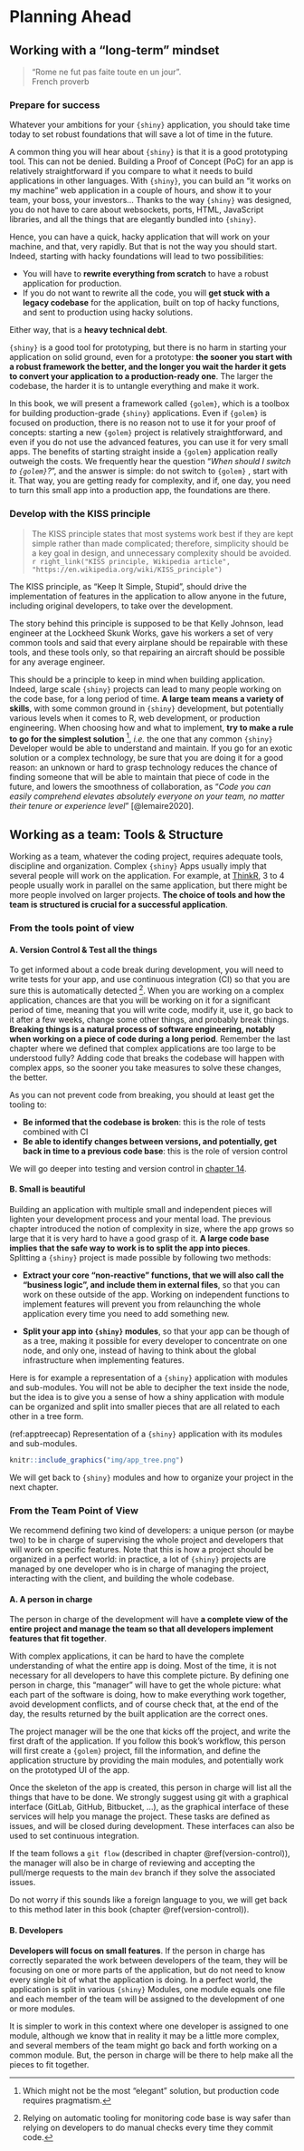 # Planning Ahead {#planning-ahead}

## Working with a "long-term" mindset

> "Rome ne fut pas faite toute en un jour".\
> French proverb

### Prepare for success

Whatever your ambitions for your `{shiny}` application, you should take time today to set robust foundations that will save a lot of time in the future.

A common thing you will hear about `{shiny}` is that it is a good prototyping tool.
This can not be denied.
Building a Proof of Concept (PoC) for an app is relatively straightforward if you compare to what it needs to build applications in other languages.
With `{shiny}`, you can build an "it works on my machine" web application in a couple of hours, and show it to your team, your boss, your investors... Thanks to the way `{shiny}` was designed, you do not have to care about websockets, ports, HTML, JavaScript libraries, and all the things that are elegantly bundled into `{shiny}`.

Hence, you can have a quick, hacky application that will work on your machine, and that, very rapidly.
But that is not the way you should start.
Indeed, starting with hacky foundations will lead to two possibilities:

-   You will have to **rewrite everything from scratch** to have a robust application for production.
-   If you do not want to rewrite all the code, you will **get stuck with a legacy codebase** for the application, built on top of hacky functions, and sent to production using hacky solutions.

Either way, that is a **heavy technical debt**.

`{shiny}` is a good tool for prototyping, but there is no harm in starting your application on solid ground, even for a prototype: **the sooner you start with a robust framework the better, and the longer you wait the harder it gets to convert your application to a production-ready one**.
The larger the codebase, the harder it is to untangle everything and make it work.

In this book, we will present a framework called `{golem}`, which is a toolbox for building production-grade `{shiny}` applications.
Even if `{golem}` is focused on production, there is no reason not to use it for your proof of concepts: starting a new `{golem}` project is relatively straightforward, and even if you do not use the advanced features, you can use it for very small apps.
The benefits of starting straight inside a `{golem}` application really outweigh the costs.
We frequently hear the question "*When should I switch to `{golem}`?*", and the answer is simple: do not switch to `{golem}` , start with it.
That way, you are getting ready for complexity, and if, one day, you need to turn this small app into a production app, the foundations are there.

### Develop with the KISS principle

> The KISS principle states that most systems work best if they are kept simple rather than made complicated; therefore, simplicity should be a key goal in design, and unnecessary complexity should be avoided.\
> `r right_link("KISS principle, Wikipedia article", "https://en.wikipedia.org/wiki/KISS_principle")`

The KISS principle, as "Keep It Simple, Stupid", should drive the implementation of features in the application to allow anyone in the future, including original developers, to take over the development.

The story behind this principle is supposed to be that Kelly Johnson, lead engineer at the Lockheed Skunk Works, gave his workers a set of very common tools and said that every airplane should be repairable with these tools, and these tools only, so that repairing an aircraft should be possible for any average engineer.

This should be a principle to keep in mind when building application.
Indeed, large scale `{shiny}` projects can lead to many people working on the code base, for a long period of time.
**A large team means a variety of skills**, with some common ground in `{shiny}` development, but potentially various levels when it comes to R, web development, or production engineering.
When choosing how and what to implement, **try to make a rule to go for the simplest solution** [^planning-ahead-1], *i.e.* the one that any common `{shiny}` Developer would be able to understand and maintain.
If you go for an exotic solution or a complex technology, be sure that you are doing it for a good reason: an unknown or hard to grasp technology reduces the chance of finding someone that will be able to maintain that piece of code in the future, and lowers the smoothness of collaboration, as "*Code you can easily comprehend elevates absolutely everyone on your team, no matter their tenure or experience level*" [@lemaire2020].

[^planning-ahead-1]: Which might not be the most "elegant" solution, but production code requires pragmatism.

## Working as a team: Tools & Structure

Working as a team, whatever the coding project, requires adequate tools, discipline and organization.
Complex `{shiny}` Apps usually imply that several people will work on the application.
For example, at [ThinkR](//rtask.thinkr.fr), 3 to 4 people usually work in parallel on the same application, but there might be more people involved on larger projects.
**The choice of tools and how the team is structured is crucial for a successful application**.

### From the tools point of view

#### A. Version Control & Test all the things {.unnumbered}

To get informed about a code break during development, you will need to write tests for your app, and use continuous integration (CI) so that you are sure this is automatically detected [^planning-ahead-2].
When you are working on a complex application, chances are that you will be working on it for a significant period of time, meaning that you will write code, modify it, use it, go back to it after a few weeks, change some other things, and probably break things.
**Breaking things is a natural process of software engineering, notably when working on a piece of code during a long period**. Remember the last chapter where we defined that complex applications are too large to be understood fully?
Adding code that breaks the codebase will happen with complex apps, so the sooner you take measures to solve these changes, the better.

[^planning-ahead-2]: Relying on automatic tooling for monitoring code base is way safer than relying on developers to do manual checks every time they commit code.

As you can not prevent code from breaking, you should at least get the tooling to:

-   **Be informed that the codebase is broken**: this is the role of tests combined with CI
-   **Be able to identify changes between versions, and potentially, get back in time to a previous code base**: this is the role of version control

We will go deeper into testing and version control in [chapter 14](#build-yourself-safety-net).

#### B. Small is beautiful {.unnumbered}

Building an application with multiple small and independent pieces will lighten your development process and your mental load.
The previous chapter introduced the notion of complexity in size, where the app grows so large that it is very hard to have a good grasp of it.
**A large code base implies that the safe way to work is to split the app into pieces**.\
Splitting a `{shiny}` project is made possible by following two methods:

-   **Extract your core "non-reactive" functions, that we will also call the "business logic", and include them in external files**, so that you can work on these outside of the app.
    Working on independent functions to implement features will prevent you from relaunching the whole application every time you need to add something new.

-   **Split your app into `{shiny}` modules**, so that your app can be though of as a tree, making it possible for every developer to concentrate on one node, and only one, instead of having to think about the global infrastructure when implementing features.

Here is for example a representation of a `{shiny}` application with modules and sub-modules.
You will not be able to decipher the text inside the node, but the idea is to give you a sense of how a shiny application with module can be organized and split into smaller pieces that are all related to each other in a tree form.

(ref:apptreecap) Representation of a `{shiny}` application with its modules and sub-modules.

```r
knitr::include_graphics("img/app_tree.png")
```

We will get back to `{shiny}` modules and how to organize your project in the next chapter.

### From the Team Point of View

We recommend defining two kind of developers: a unique person (or maybe two) to be in charge of supervising the whole project and developers that will work on specific features.
Note that this is how a project should be organized in a perfect world: in practice, a lot of `{shiny}` projects are managed by one developer who is in charge of managing the project, interacting with the client, and building the whole codebase.

#### A. A person in charge {.unnumbered}

The person in charge of the development will have **a complete view of the entire project and manage the team so that all developers implement features that fit together**.

With complex applications, it can be hard to have the complete understanding of what the entire app is doing.
Most of the time, it is not necessary for all developers to have this complete picture.
By defining one person in charge, this "manager" will have to get the whole picture: what each part of the software is doing, how to make everything work together, avoid development conflicts, and of course check that, at the end of the day, the results returned by the built application are the correct ones.

The project manager will be the one that kicks off the project, and write the first draft of the application.
If you follow this book's workflow, this person will first create a `{golem}` project, fill the information, and define the application structure by providing the main modules, and potentially work on the prototyped UI of the app.

Once the skeleton of the app is created, this person in charge will list all the things that have to be done.
We strongly suggest using git with a graphical interface (GitLab, GitHub, Bitbucket, ...), as the graphical interface of these services will help you manage the project.
These tasks are defined as issues, and will be closed during development.
These interfaces can also be used to set continuous integration.

If the team follows a `git flow` (described in chapter \@ref(version-control)), the manager will also be in charge of reviewing and accepting the pull/merge requests to the main `dev` branch if they solve the associated issues.

Do not worry if this sounds like a foreign language to you, we will get back to this method later in this book (chapter \@ref(version-control)).

#### B. Developers {.unnumbered}

**Developers will focus on small features**.
If the person in charge has correctly separated the work between developers of the team, they will be focusing on one or more parts of the application, but do not need to know every single bit of what the application is doing.
In a perfect world, the application is split in various `{shiny}` Modules, one module equals one file and each member of the team will be assigned to the development of one or more modules.

It is simpler to work in this context where one developer is assigned to one module, although we know that in reality it may be a little more complex, and several members of the team might go back and forth working on a common module.
But, the person in charge will be there to help make all the pieces to fit together.
